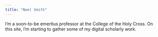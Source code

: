 ```yaml
---
title: "Neel Smith"
---
```




I'm a soon-to-be emeritus professor at the College of the Holy Cross.  On this site, I'm starting to gather some of my digital scholarly work.